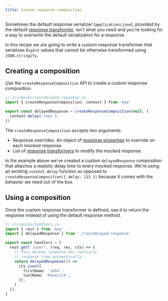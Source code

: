 ```yaml
---
title: Custom response composition
---
```


Sometimes the default response serializer (`application/json`), provided by the default [response transformer](/docs/basics/response-transformer), isn't what you need and you're looking for a way to overwrite the default serialization for a response.

In this recipe we are going to write a custom response transformer that serializes `BigInt` values that cannot be otherwise transformed using `JSON.stringify`.

## Creating a composition

Use the `createResponseComposition` API to create a custom response composition.

```js
// src/mocks/res/delayed-response.js
import { createResponseComposition, context } from 'msw'

export const delayedResponse = createResponseComposition(null, [
  context.delay('real'),
])
```

The `createResponseComposition` accepts two arguments:

- Response overrides. An object of [response properties](/docs/api/response) to override on each mocked response.
- List of [response transformers](/docs/basics/response-transformer) to modify the mocked response.

In the example above we've created a custom `delayedResponse` composition that attaches a realistic delay time to every mocked response. We're using an existing `context.delay` function as opposed to `createResponseComposition({ delay: 123 })` because it comes with the behavior we need out of the box.

## Using a composition

Once the custom response transformer is defined, use it to return the response instead of using the default response method.

```ts
// src/mocks/handlers.js
import { rest } from 'msw'
import { delayedResponse } from './res/delayed-response'

export const handlers = [
  rest.get('/user', (req, res, ctx) => {
    // This mocked response has realistic
    // response time automatically.
    return delayedResponse(() =>
      ctx.json({
        firstName: 'John',
        lastName: 'Maverick',
      }),
    )
  }),
]
```
